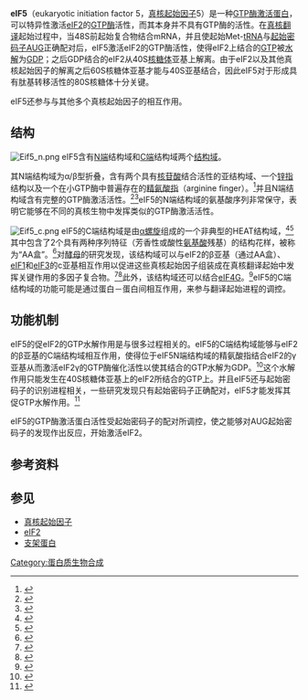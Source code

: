 {{protein
| Name = 真核起始因子5
| caption =  
| image = Protein EIF5 PDB 2g2k.png
| width = 250px
| HGNCid = 
| Symbol = eIF5
| AltSymbols = 
| EntrezGene = 	1983
| OMIM =  601710
| RefSeq = NP_001960
| UniProt = P55010
| PDB = 2g2k 
| PDB_supplemental =[http://www.pdb.org/pdb/cgi/explore.cgi?pdbId=2iu1 2iu1] [http://www.pdb.org/pdb/cgi/explore.cgi?pdbId=2ful 2ful] [http://www.pdb.org/pdb/cgi/explore.cgi?pdbId=2e9h 2e9h]
| ECnumber =  
| Chromosome = 14
| Arm = 
| Band = 
| LocusSupplementaryData = 
}}
'''eIF5'''（eukaryotic initiation factor 5，[[真核起始因子|真核起始因子]]5）是一种[[GTP酶激活蛋白|GTP酶激活蛋白]]，可以特异性激活[[eIF2|eIF2]]的[[GTP酶|GTP酶]]活性，而其本身并不具有GTP酶的活性。在[[真核翻译|真核翻译]]起始过程中，当48S前起始复合物结合mRNA，并且使起始Met-[[tRNA|tRNA]]与[[密码子|起始密码子]]AUG正确配对后，eIF5激活eIF2的GTP酶活性，使得eIF2上结合的[[GTP|GTP]]被[[水解|水解]]为[[二磷酸鳥苷|GDP]]；之后GDP结合的eIF2从40S[[核糖体|核糖体]]亚基上解离。由于eIF2以及其他真核起始因子的解离之后60S核糖体亚基才能与40S亚基结合，因此eIF5对于形成具有肽基转移活性的80S核糖体十分关键。

eIF5还参与与其他多个真核起始因子的相互作用。

== 结构 ==
[[File:Eif5_n.png|thumb]]
eIF5含有[[N端|N端]]结构域和[[C端|C端]]结构域两个[[结构域|结构域]]。

其N端结构域为α/β型折叠，含有两个具有[[核苷酸|核苷酸]]结合活性的亚结构域、一个[[锌指|锌指]]结构以及一个在小GTP酶中普遍存在的[[精氨酸指|精氨酸指]]（arginine finger）。<ref>{{en}}{{cite journal en|author=Conte MR, Kelly G, Babon J, Sanfelice D, Youell J, Smerdon SJ, Proud CG|title=Structure of the eukaryotic initiation factor (eIF) 5 reveals a fold common to several translation factors|journal=Biochemistry|year=2006|volume=45|pages=4550-8|pmid=16584190}}</ref>并且N端结构域含有完整的GTP酶激活活性。<ref>{{en}}{{cite journal en|author=Das S, Ghosh R, Maitra U|title=Eukaryotic translation initiation factor 5 functions as a GTPase-activating protein|journal=J Biol Chem|year=2001|volume=276|pages=6720-6|pmid=11092890}}</ref><ref>{{en}}{{cite journal en|author=Paulin FE, Campbell LE, O'Brien K, Loughlin J, Proud CG|title=Eukaryotic translation initiation factor 5 (eIF5) acts as a classical GTPase-activator protein|journal=Curr Biol|year=2001|volume=11|pages=55-9|pmid=11166181}}</ref>eIF5的N端结构域的氨基酸序列非常保守，表明它能够在不同的真核生物中发挥类似的GTP酶激活活性。

[[File:Eif5_c.png|thumb]]
eIF5的C端结构域是由[[α螺旋|α螺旋]]组成的一个非典型的HEAT结构域，<ref>{{en}}{{cite journal en|author=Wei Z, Xue Y, Xu H, Gong W|title=Crystal structure of the C-terminal domain of S.cerevisiae eIF5|journal=J Mol Biol|year=2006|volume=359|pages=1-9|pmid=16616930}}</ref><ref>{{en}}{{cite journal en|author=Bieniossek C, Schütz P, Bumann M, Limacher A, Uson I, Baumann U|title=The crystal structure of the carboxy-terminal domain of human translation initiation factor eIF5|journal=J Mol Biol|year=2006|volume=360|pages=457-65|pmid=16781736}}</ref>其中包含了2个具有两种序列特征（芳香性或酸性[[氨基酸|氨基酸]]残基）的结构花样，被称为“AA盒”。<ref>{{en}}{{cite journal en|author=Asano K, Krishnamoorthy T, Phan L, Pavitt GD, Hinnebusch AG|title=Conserved bipartite motifs in yeast eIF5 and eIF2Bepsilon, GTPase-activating and GDP-GTP exchange factors in translation initiation, mediate binding to their common substrate eIF2|journal=EMBO J|year=1999|volume=18|pages=1673-88|pmid=10075937}}</ref>对[[酵母|酵母]]的研究发现，该结构域可以与eIF2的β亚基（通过AA盒）、[[eIF1|eIF1]]和[[eIF3|eIF3]]的c亚基相互作用以促进这些真核起始因子组装成在真核翻译起始中发挥关键作用的多因子复合物。<ref>{{en}}{{cite journal en|author=Yamamoto Y, Singh CR, Marintchev A, Hall NS, Hannig EM, Wagner G, Asano K|title=The eukaryotic initiation factor (eIF) 5 HEAT domain mediates multifactor assembly and scanning with distinct interfaces to eIF1, eIF2, eIF3, and eIF4G|journal=Proc Natl Acad Sci U S A|year=2005|volume=102|pages=16164-9|pmid=16254050}}</ref><ref>{{en}}{{cite journal en|author=Singh CR, Curtis C, Yamamoto Y, Hall NS, Kruse DS, He H, Hannig EM, Asano K|title=Eukaryotic translation initiation factor 5 is critical for integrity of the scanning preinitiation complex and accurate control of GCN4 translation|url=https://archive.org/details/sim_molecular-and-cellular-biology_2005-07_25_13/page/5480|journal=Mol Cell Biol|year=2005|volume=25|pages=5480-91|pmid=15964804}}</ref>此外，该结构域还可以结合[[eIF4G|eIF4G]]。<ref>{{en}}{{cite journal en|author=He H, von der Haar T, Singh CR, Ii M, Li B, Hinnebusch AG, McCarthy JE, Asano K|title=The yeast eukaryotic initiation factor 4G (eIF4G) HEAT domain interacts with eIF1 and eIF5 and is involved in stringent AUG selection|url=https://archive.org/details/sim_molecular-and-cellular-biology_2003-08_23_15/page/5431|journal=Mol Cell Biol|year=2003|volume=23|pages=5431-45|pmid=12861028}}</ref>eIF5的C端结构域的功能可能是通过蛋白－蛋白间相互作用，来参与翻译起始进程的调控。

== 功能机制 ==
eIF5的促eIF2的GTP水解作用是与很多过程相关的。eIF5的C端结构域能够与eIF2的β亚基的C端结构域相互作用，使得位于eIF5N端结构域的精氨酸指结合eIF2的γ亚基从而激活eIF2γ的GTP酶催化活性以使其结合的GTP水解为GDP。<ref>{{en}}{{cite journal en|author=Das S, Maitra U|title=Mutational analysis of mammalian translation initiation factor 5 (eIF5): role of interaction between the beta subunit of eIF2 and eIF5 in eIF5 function in vitro and in vivo|url=https://archive.org/details/sim_molecular-and-cellular-biology_2000-06_20_11/page/3942|journal=Mol Cell Biol|year=2000|volume=20|pages=3942-50|pmid=10805737}}</ref>这个水解作用只能发生在40S核糖体亚基上的eIF2所结合的GTP上。并且eIF5还与起始密码子的识别进程相关，一些研究发现只有起始密码子正确配对，eIF5才能发挥其促GTP水解作用。<ref>{{en}}{{cite journal en|author=Unbehaun A, Borukhov SI, Hellen CU, Pestova TV|title=Release of initiation factors from 48S complexes during ribosomal subunit joining and the link between establishment of codon-anticodon base-pairing and hydrolysis of eIF2-bound GTP|journal=Genes Dev|year=2004|volume=18|pages=3078-93|pmid=15601822}}</ref>

eIF5的GTP酶激活蛋白活性受起始密码子的配对所调控，使之能够对AUG起始密码子的发现作出反应，开始激活eIF2。

== 参考资料 ==
{{reflist}}

== 参见 ==
*[[真核起始因子|真核起始因子]]
*[[eIF2|eIF2]]
*[[支架蛋白|支架蛋白]]

{{遗传学·翻译}}

[[Category:蛋白质生物合成|Category:蛋白质生物合成]]